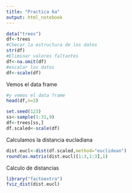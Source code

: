 ---
title: "Practica 6a"
output: html_notebook
---

```{r}
data("trees")
df<-trees
#Checar la estructura de los datos
str(df)
#Eliminar valores faltantes
df<-na.omit(df)
#escalar los datos
df<-scale(df)
```
 Vemos el data frame
```{r}
#y vemos el data frame
head(df,n=3)
```
```{r}
set.seed(123)
ss<-sample(1:31,9)
df<-trees[ss,]
df.scaled<-scale(df)
```
 
Calculamos la distancia eucladiana

```{r}
dist.eucl<-dist(df.scaled,method="euclidean")
round(as.matrix(dist.eucl)[1:3,1:3],1)
```

Calculo de distancias 

```{r}
library("factoextra")
fviz_dist(dist.eucl)
```

